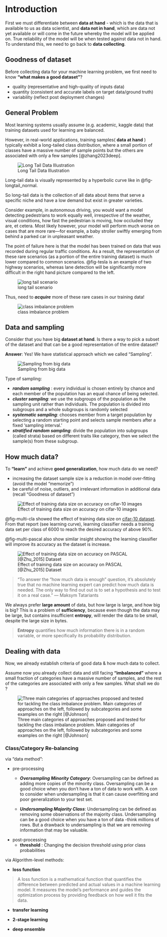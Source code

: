 # Introduction

First we must differentiate between __data at hand__ - which is the data that is available to us as data scientist, and __data not in hand__, which are data not yet available or will come in the future whereby the model will be applied on. True reliability of the model will be when tested against data not in hand. To understand this, we need to go back to __data collecting__.

## Goodness of dataset

Before collecting data for your machine learning problem, we first need to know __"what makes a good dataset"__?

-   quality (representative and high-quality of inputs data)
-   quantity (consistent and accurate labels on target data/ground truth)
-   variability (reflect post deployment changes)


## General Problem

Most learning systems usually assume (e.g. academic, kaggle data) that training datasets used for learning are balanced.

However, in real-world applications, training samples( __data at hand__ ) typically exhibit a long-tailed class distribution, where a small portion of classes have a massive number of sample points but the others are associated with only a few samples [@zhang2023deep].

![Long Tail Data Illustration](image/long_tail_2.png){#fig-longtail_normal}

Long-tail data is visually represented by a hyperbolic curve like in @fig-longtail_normal.

So long-tail data is the collection of all data about items that serve a specific niche and have a low demand but exist in greater varieties.


Consider example, in autonomous driving, you would want a model detecting pedestrians to work equally well, irrespective of the weather, visual conditions, how fast the pedestrian is moving, how occluded they are, et cetera. Most likely however, your model will perform much worse on cases that are more rare—for example, a baby stroller swiftly emerging from behind a parked car in unpleasant weather. 

The point of failure here is that the model has been trained on data that was recorded during regular traffic conditions. As a result, the representation of these rare scenarios (as a portion of the entire training dataset) is much lower compared to common scenarios. @fig-tesla is an example of two highway scenarios, whereas lane detection will be significantly more difficult in the right hand picture compared to the left.

![long tail scenario](image/car_sight.png){#fig-tesla}

Thus, need to __*acquire*__ more of these rare cases in our training data!

![class imbalance problem](image/long_tail_1.png){#fig-solve-long}


## Data and sampling

Consider that you have big __dataset at hand__. Is there a way to pick a subset of the dataset and that can be a good representation of the entire dataset?

__Answer__: Yes! We have statistical approach which we called “Sampling”.

![Sampling from big data](image/data_sampling.png){#fig-data-sampling}

Type of sampling:

- __*random sampling*__ : every individual is chosen entirely by chance and each member of the population has an equal chance of being selected.
- __*cluster sampling*__:  we use the subgroups of the population as the sampling unit rather than individuals. The population is divided into subgroups and a whole subgroups is randomly selected
- __*systematic sampling*__:  chooses member from a target population by selecting a random starting point and selects sample members after a fixed ‘sampling interval.’
- __*stratified random sampling*__: divide the population into subgroups (called strata) based on different traits like category, then we select the sample(s) from these subgroup.


## How much data?

To **"learn"** and achieve **good generalization**, how much data do we need?

- increasing the dataset sample size is a reduction in model over-fitting (avoid the model "memorize")
- be careful of noise, outliers, and irrelevant information in additional data (recall "Goodness of dataset")


![Effect of training data size on accuracy on cifar-10 images](image/cifar10_plot.png){#fig-multi-cla}

@fig-multi-cla showed the effect of training data size on [cifar-10 dataset](https://ieeexplore.ieee.org/abstract/document/8599448). From that report (see learning curve), learning classifier needs a training data set per class of 6000 to reach the desired accuracy of above 90%.

@fig-multi-pascal also show similar insight showing the learning classifier will improve its accuracy as the dataset is increase.

![Effect of training data size on accuracy on PASCAL [@Zhu_2015] Dataset](image/data_size_plot.png){#fig-multi-pascal} 

> "To answer the “how much data is enough” question, it’s absolutely true that no machine learning expert can predict how much data is needed. The only way to find out out is to set a hypothesis and to test it on a real case." --- Maksym Tatariants


We always prefer **large amount** of data, but how large is large, and how big is big? This is a problem of **sufficiency**, because even though the data may be large, but contains insufficient **entropy**, will render the data to be small, despite the large size in bytes.

>  **Entropy** quantifies how much information there is in a random variable, or more specifically its probability distribution.

## Dealing with data

Now, we already establish criteria of good data & how much data to collect.

Assume now you already collect data and still facing __"imbalanced"__ where a small fraction of categories have a massive number of samples, and the rest of the categories are associated with only a few samples. What shall we do ?


![ Three main categories of approaches proposed and tested for tackling the class imbalance problem. Main categories of approaches on the left, followed by subcategories and some examples on the right [@Johnson]](image/imbalanced.png){#fig-imbalanced}


### Class/Category Re-balancing

via "data method":

- pre-processing
  - __*Oversampling Minority Category*__: Oversampling can be defined as adding more copies of the minority class. Oversampling can be a good choice when you don't have a ton of data to work with. A con to consider when undersampling is that it can cause overfitting and poor generalization to your test set.
  
  - __*Undersampling Majority Class*__: Undersampling can be defined as removing some observations of the majority class. Undersampling can be a good choice when you have a ton of data -think millions of rows. But a drawback to undersampling is that we are removing information that may be valuable.

- post-processing
  - __threshold__ :  Changing the decision threshold using prior class probabilities
  

via Algorithm-level methods:

- __loss function__ 

> A loss function is a mathematical function that quantifies the difference between predicted and actual values in a machine learning model. It measures the model's performance and guides the optimization process by providing feedback on how well it fits the data.

- __transfer learning__ 

- __2-stage learning__

- __deep ensemble__